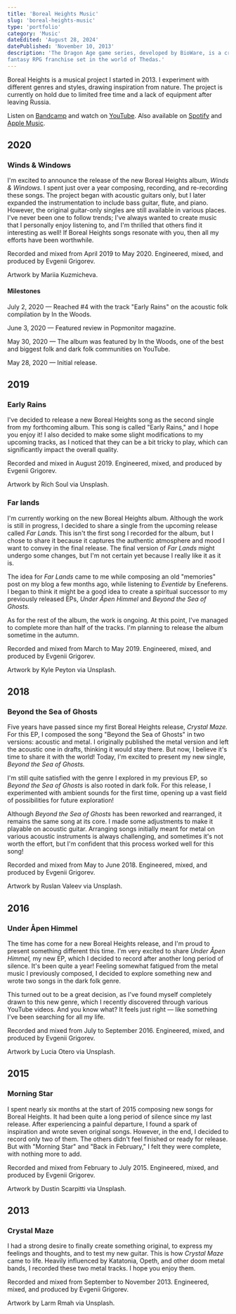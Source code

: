 ```yaml
---
title: 'Boreal Heights Music'
slug: 'boreal-heights-music'
type: 'portfolio'
category: 'Music'
dateEdited: 'August 28, 2024'
datePublished: 'November 10, 2013'
description: 'The Dragon Age game series, developed by BioWare, is a critically acclaimed
fantasy RPG franchise set in the world of Thedas.'
---
```


Boreal Heights is a musical project I started in 2013. I experiment with
different genres and styles, drawing inspiration from nature. The project is
currently on hold due to limited free time and a lack of equipment after leaving
Russia.

Listen on [Bandcamp](https://borealheights.bandcamp.com/music) and watch on
[YouTube](https://www.youtube.com/@eagrigorev). Also available on
[Spotify](https://open.spotify.com/artist/6sYGw9icM29bZlcTCyHY39) and
[Apple Music](https://music.apple.com/us/artist/boreal-heights/1465971446).

## 2020

### Winds & Windows

<SpotifyEmbed
  src="https://open.spotify.com/embed/album/7dvwimGEkD8KqBy2R9vhih?utm_source=generator&theme=0"
  layout="big"
/>

I'm excited to announce the release of the new Boreal Heights album, _Winds &
Windows._ I spent just over a year composing, recording, and re-recording these
songs. The project began with acoustic guitars only, but I later expanded the
instrumentation to include bass guitar, flute, and piano. However, the original
guitar-only singles are still available in various places. I've never been one
to follow trends; I've always wanted to create music that I personally enjoy
listening to, and I'm thrilled that others find it interesting as well! If
Boreal Heights songs resonate with you, then all my efforts have been
worthwhile.

Recorded and mixed from April 2019 to May 2020. Engineered, mixed, and produced
by Evgenii Grigorev.

Artwork by Mariia Kuzmicheva.

#### Milestones

July 2, 2020 — Reached #4 with the track "Early Rains" on the acoustic folk
compilation by In the Woods.

June 3, 2020 — Featured review in Popmonitor magazine.

May 30, 2020 — The album was featured by In the Woods, one of the best and
biggest folk and dark folk communities on YouTube.

May 28, 2020 — Initial release.

## 2019

### Early Rains

<SpotifyEmbed
  src="https://open.spotify.com/embed/album/35keXrw8gATxhNAhsruQJW?utm_source=generator&theme=0"
  layout="small"
/>

I've decided to release a new Boreal Heights song as the second single from my
forthcoming album. This song is called "Early Rains," and I hope you enjoy it! I
also decided to make some slight modifications to my upcoming tracks, as I
noticed that they can be a bit tricky to play, which can significantly impact
the overall quality.

Recorded and mixed in August 2019. Engineered, mixed, and produced by Evgenii
Grigorev.

Artwork by Rich Soul via Unsplash.

### Far lands

<SpotifyEmbed
  src="https://open.spotify.com/embed/album/2XBu7wlFCe5ZR3wu04E3qn?utm_source=generator&theme=0"
  layout="small"
/>

I'm currently working on the new Boreal Heights album. Although the work is
still in progress, I decided to share a single from the upcoming release called
_Far Lands._ This isn't the first song I recorded for the album, but I chose to
share it because it captures the authentic atmosphere and mood I want to convey
in the final release. The final version of _Far Lands_ might undergo some
changes, but I'm not certain yet because I really like it as it is.

The idea for _Far Lands_ came to me while composing an old "memories" post on my
blog a few months ago, while listening to _Eventide_ by Eneferens. I began to
think it might be a good idea to create a spiritual successor to my previously
released EPs, _Under Åpen Himmel_ and _Beyond the Sea of Ghosts._

As for the rest of the album, the work is ongoing. At this point, I've managed
to complete more than half of the tracks. I'm planning to release the album
sometime in the autumn.

Recorded and mixed from March to May 2019. Engineered, mixed, and produced by
Evgenii Grigorev.

Artwork by Kyle Peyton via Unsplash.

## 2018

### Beyond the Sea of Ghosts

<SpotifyEmbed
  src="https://open.spotify.com/embed/album/0idU7W3iseRHVNWrmlef6e?utm_source=generator&theme=0"
  layout="small"
/>

Five years have passed since my first Boreal Heights release, _Crystal Maze._
For this EP, I composed the song "Beyond the Sea of Ghosts" in two versions:
acoustic and metal. I originally published the metal version and left the
acoustic one in drafts, thinking it would stay there. But now, I believe it's
time to share it with the world! Today, I'm excited to present my new single,
_Beyond the Sea of Ghosts._

I'm still quite satisfied with the genre I explored in my previous EP, so
_Beyond the Sea of Ghosts_ is also rooted in dark folk. For this release, I
experimented with ambient sounds for the first time, opening up a vast field of
possibilities for future exploration!

Although _Beyond the Sea of Ghosts_ has been reworked and rearranged, it remains
the same song at its core. I made some adjustments to make it playable on
acoustic guitar. Arranging songs initially meant for metal on various acoustic
instruments is always challenging, and sometimes it's not worth the effort, but
I'm confident that this process worked well for this song!

Recorded and mixed from May to June 2018. Engineered, mixed, and produced by
Evgenii Grigorev.

Artwork by Ruslan Valeev via Unsplash.

## 2016

### Under Åpen Himmel

<SpotifyEmbed
  src="https://open.spotify.com/embed/album/3xI8lhUTLBmDwbt0ig4fir?utm_source=generator&theme=0"
  layout="small"
/>

The time has come for a new Boreal Heights release, and I'm proud to present
something different this time. I'm very excited to share _Under Åpen Himmel,_ my
new EP, which I decided to record after another long period of silence. It's
been quite a year! Feeling somewhat fatigued from the metal music I previously
composed, I decided to explore something new and wrote two songs in the dark
folk genre.

This turned out to be a great decision, as I've found myself completely drawn to
this new genre, which I recently discovered through various YouTube videos. And
you know what? It feels just right — like something I've been searching for all
my life.

Recorded and mixed from July to September 2016. Engineered, mixed, and produced
by Evgenii Grigorev.

Artwork by Lucia Otero via Unsplash.

## 2015

### Morning Star

<SpotifyEmbed
  src="https://open.spotify.com/embed/album/2ptA58ZbSuizR0oAvaZtKV?utm_source=generator&theme=0"
  layout="small"
/>

I spent nearly six months at the start of 2015 composing new songs for Boreal
Heights. It had been quite a long period of silence since my last release. After
experiencing a painful departure, I found a spark of inspiration and wrote seven
original songs. However, in the end, I decided to record only two of them. The
others didn't feel finished or ready for release. But with "Morning Star" and
"Back in February," I felt they were complete, with nothing more to add.

Recorded and mixed from February to July 2015. Engineered, mixed, and produced
by Evgenii Grigorev.

Artwork by Dustin Scarpitti via Unsplash.

## 2013

### Crystal Maze

<SpotifyEmbed
  src="https://open.spotify.com/embed/album/43HTMr4WfMoGYvIUdCA6Iu?utm_source=generator&theme=0"
  layout="small"
/>

I had a strong desire to finally create something original, to express my
feelings and thoughts, and to test my new guitar. This is how _Crystal Maze_
came to life. Heavily influenced by Katatonia, Opeth, and other doom metal
bands, I recorded these two metal tracks. I hope you enjoy them.

Recorded and mixed from September to November 2013. Engineered, mixed, and
produced by Evgenii Grigorev.

Artwork by Larm Rmah via Unsplash.
